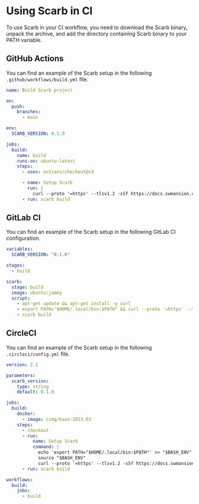# Using Scarb in CI

To use Scarb in your CI workflow, you need to download the Scarb binary, unpack the archive, and add the directory
containing Scarb binary to your PATH variable.

## GitHub Actions

You can find an example of the Scarb setup in the following `.github/workflows/build.yml` file.

```yaml copy
name: Build Scarb project

on:
  push:
    branches:
      - main

env:
  SCARB_VERSION: 0.1.0

jobs:
  build:
    name: build
    runs-on: ubuntu-latest
    steps:
      - uses: actions/checkout@v3

      - name: Setup Scarb
        run: |
          curl --proto '=https' --tlsv1.2 -sSf https://docs.swmansion.com/scarb/install.sh | bash -s -- -v ${{ env.SCARB_VERSION }}
      - run: scarb build
```

## GitLab CI

You can find an example of the Scarb setup in the following GitLab CI configuration.

```yaml copy
variables:
  SCARB_VERSION: "0.1.0"

stages:
  - build

scarb:
  stage: build
  image: ubuntu:jammy
  script:
    - apt-get update && apt-get install -y curl
    - export PATH="$HOME/.local/bin:$PATH" && curl --proto '=https' --tlsv1.2 -sSf https://docs.swmansion.com/scarb/install.sh | bash -s -- -v $SCARB_VERSION
    - scarb build
```

## CircleCI

You can find an example of the Scarb setup in the following `.circleci/config.yml` file.

```yaml copy
version: 2.1

parameters:
  scarb_version:
    type: string
    default: 0.1.0

jobs:
  build:
    docker:
      - image: cimg/base:2023.03
    steps:
      - checkout
      - run:
          name: Setup Scarb
          command: |
            echo 'export PATH="$HOME/.local/bin:$PATH"' >> "$BASH_ENV"
            source "$BASH_ENV"
            curl --proto '=https' --tlsv1.2 -sSf https://docs.swmansion.com/scarb/install.sh | bash -s -- -v << pipeline.parameters.scarb_version >>
      - run: scarb build

workflows:
  build:
    jobs:
      - build
```
